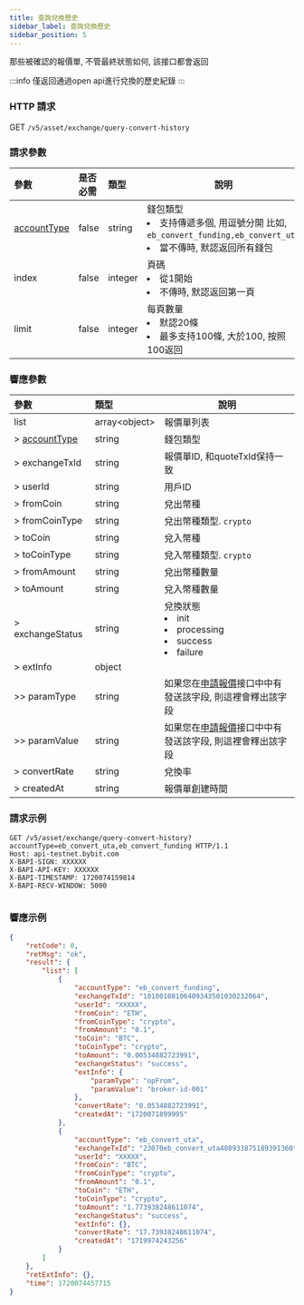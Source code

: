 ```yaml
---
title: 查詢兌換歷史
sidebar_label: 查詢兌換歷史
sidebar_position: 5
---
```

那些被確認的報價單, 不管最終狀態如何, 該接口都會返回

:::info
僅返回通過open api進行兌換的歷史紀錄
:::

### HTTP 請求
GET `/v5/asset/exchange/query-convert-history`

### 請求參數
| 參數 | 是否必需 | 類型 | 說明|
|:----- |:-------|:-----|------ |
|[accountType](/v5/enum#convertaccounttype) |false |string |錢包類型 <li>支持傳遞多個, 用逗號分開 比如, <code>eb_convert_funding,eb_convert_uta</code></li><li>當不傳時, 默認返回所有錢包</li>|
|index |false |integer |頁碼 <li>從1開始</li><li>不傳時, 默認返回第一頁</li>|
|limit |false |integer |每頁數量 <li>默認20條</li><li>最多支持100條, 大於100, 按照100返回</li>|

### 響應參數
| 參數 | 類型 | 說明|
|:----- |:-----|----- |
|list |array&lt;object&gt;|報價單列表|
|> [accountType](/v5/enum#convertaccounttype) |string|錢包類型|
|> exchangeTxId |string |報價單ID, 和quoteTxId保持一致 |
|> userId |string |用戶ID |
|> fromCoin |string|兌出幣種|
|> fromCoinType |string|兌出幣種類型. `crypto`|
|> toCoin |string|兌入幣種|
|> toCoinType |string|兌入幣種類型. `crypto`|
|> fromAmount |string|兌出幣種數量|
|> toAmount |string|兌入幣種數量|
|> exchangeStatus |string|兌換狀態 <li>init</li><li>processing</li><li>success</li><li>failure</li>|
|> extInfo |object||
|>> paramType |string|如果您在[申請報價](apply-quote#)接口中中有發送該字段, 則這裡會釋出該字段|
|>> paramValue |string|如果您在[申請報價](apply-quote#)接口中中有發送該字段, 則這裡會釋出該字段|
|> convertRate |string|兌換率|
|> createdAt |string|報價單創建時間|

### 請求示例

<Tabs groupId="programming-languages">
<TabItem value="http" label="HTTP">

```http
GET /v5/asset/exchange/query-convert-history?accountType=eb_convert_uta,eb_convert_funding HTTP/1.1
Host: api-testnet.bybit.com
X-BAPI-SIGN: XXXXXX
X-BAPI-API-KEY: XXXXXX
X-BAPI-TIMESTAMP: 1720074159814
X-BAPI-RECV-WINDOW: 5000
```

</TabItem>
<TabItem value="python" label="Python">

```python

```

</TabItem>
</Tabs>

### 響應示例

```json
{
    "retCode": 0,
    "retMsg": "ok",
    "result": {
        "list": [
            {
                "accountType": "eb_convert_funding",
                "exchangeTxId": "10100108106409343501030232064",
                "userId": "XXXXX",
                "fromCoin": "ETH",
                "fromCoinType": "crypto",
                "fromAmount": "0.1",
                "toCoin": "BTC",
                "toCoinType": "crypto",
                "toAmount": "0.00534882723991",
                "exchangeStatus": "success",
                "extInfo": {
                    "paramType": "opFrom",
                    "paramValue": "broker-id-001"
                },
                "convertRate": "0.0534882723991",
                "createdAt": "1720071899995"
            },
            {
                "accountType": "eb_convert_uta",
                "exchangeTxId": "23070eb_convert_uta408933875189391360",
                "userId": "XXXXX",
                "fromCoin": "BTC",
                "fromCoinType": "crypto",
                "fromAmount": "0.1",
                "toCoin": "ETH",
                "toCoinType": "crypto",
                "toAmount": "1.773938248611074",
                "exchangeStatus": "success",
                "extInfo": {},
                "convertRate": "17.73938248611074",
                "createdAt": "1719974243256"
            }
        ]
    },
    "retExtInfo": {},
    "time": 1720074457715
}
```